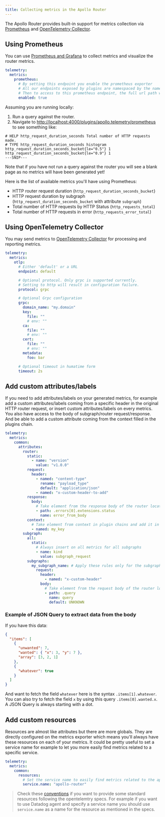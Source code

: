 ```yaml
---
title: Collecting metrics in the Apollo Router
---
```


The Apollo Router provides built-in support for metrics collection via [Prometheus](#using-prometheus) and [OpenTelemetry Collector](#using-opentelemetry-collector).

## Using Prometheus

You can use [Prometheus and Grafana](https://prometheus.io/docs/visualization/grafana/) to collect metrics and visualize the router metrics.

```yaml title="router.yaml"
telemetry:
  metrics:
    prometheus:
      # By setting this endpoint you enable the prometheus exporter
      # All our endpoints exposed by plugins are namespaced by the name of the plugin
      # Then to access to this prometheus endpoint, the full url path will be `/plugins/apollo.telemetry/prometheus`
      enabled: true
```

Assuming you are running locally:

1. Run a query against the router.
2. Navigate to [http://localhost:4000/plugins/apollo.telemetry/prometheus](http://localhost:4000/plugins/apollo.telemetry/prometheus) to see something like:

```
# HELP http_request_duration_seconds Total number of HTTP requests made.
# TYPE http_request_duration_seconds histogram
http_request_duration_seconds_bucket{le="0.5"} 1
http_request_duration_seconds_bucket{le="0.9"} 1
---SNIP---
```

Note that if you have not run a query against the router you will see a blank page as no metrics will have been generated yet!

Here is the list of available metrics you'll have using Prometheus:

- HTTP router request duration (`http_request_duration_seconds_bucket`)
- HTTP request duration by subgraph (`http_request_duration_seconds_bucket` with attribute `subgraph`)
- Total number of HTTP requests by HTTP Status (`http_requests_total`)
- Total number of HTTP requests in error (`http_requests_error_total`)

## Using OpenTelemetry Collector

You may send metrics to [OpenTelemetry Collector](https://opentelemetry.io/docs/collector/) for processing and reporting metrics.

```yaml title="router.yaml"
telemetry:
  metrics:
    otlp:
      # Either 'default' or a URL
      endpoint: default

      # Optional protocol. Only grpc is supported currently.
      # Setting to http will result in configuration failure.
      protocol: grpc

      # Optional Grpc configuration
      grpc:
        domain_name: "my.domain"
        key:
          file: ""
          # env: ""
        ca:
          file: ""
          # env: ""
        cert:
          file: ""
          # env: ""
        metadata:
          foo: bar

      # Optional timeout in humatime form
      timeout: 2s
```

## Add custom attributes/labels

If you need to add attributes/labels on your generated metrics, for example add a custom attributes/labels coming from a specific header in the original HTTP router request, or insert custom attributes/labels on every metrics.
You also have access to the body of subgraph/router request/response. And be able to add a custom attribute coming from the context filled in the plugins chain.

```yaml title="router.yaml"
telemetry:
  metrics:
    common:
      attributes:
        router:
          static:
            - name: "version"
              value: "v1.0.0"
          request:
            header:
              - named: "content-type"
                rename: "payload_type"
                default: "application/json"
              - named: "x-custom-header-to-add"
          response:
            body:
              # Take element from the response body of the router located at this path
              - path: .errors[0].extensions.status
                name: error_from_body
          context:
            # Take element from context in plugin chains and add it in attributes
            - named: my_key
        subgraph:
          all:
            static:
              # Always insert on all metrics for all subgraphs
              - name: kind
                value: subgraph_request
          subgraphs:
            my_subgraph_name: # Apply these rules only for the subgraph named `my_subgraph_name`
              request:
                header:
                  - named: "x-custom-header"
                body:
                  # Take element from the request body of the router located at this path (here it's the query)
                  - path: .query
                    name: query
                    default: UNKNOWN
```

### Example of JSON Query to extract data from the body

If you have this data:

```json
{
  "items": [
    {
      "unwanted": 7,
      "wanted": { "x": 3, "y": 7 },
      "array": [3, 2, 1]
    },
    {
      "whatever": true
    }
  ]
}
```

And want to fetch the field `whatever` here is the syntax `.items[1].whatever`. You can also try to fetch the field `x` by using this query `.items[0].wanted.x`. A JSON Query is always starting with a dot.

## Add custom resources

Resources are almost like attributes but there are more globals. They are directly configured on the metrics exporter which means you'll always have these resources on each of your metrics. It could be pretty useful to set
a service name for example to let you more easily find metrics related to a specific service.

```yaml title="router.yaml"
telemetry:
  metrics:
    common:
      resources:
        # Set the service name to easily find metrics related to the apollo-router in your metrics dashboards
        service.name: "apollo-router"
```

> Check these [conventions](https://github.com/open-telemetry/opentelemetry-specification/blob/main/specification/resource/semantic_conventions/README.md) if you want to provide some standard resources following the opentelemtry specs.
> For example if you want to use Datadog agent and specify a service name you should use `service.name` as a name for the resource as mentioned in the specs.
